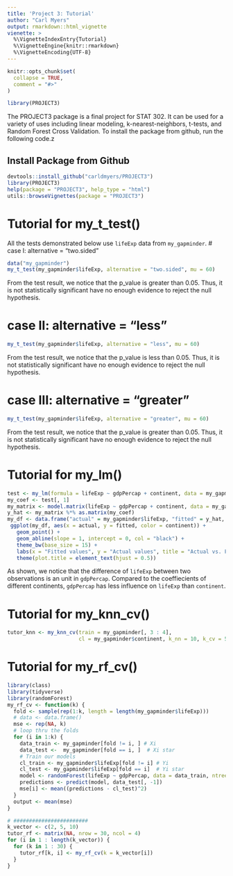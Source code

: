 ```yaml
---
title: 'Project 3: Tutorial'
author: "Carl Myers"
output: rmarkdown::html_vignette
vienette: >
  %\VignetteIndexEntry{Tutorial}
  %\VignetteEngine{knitr::rmarkdown}
  %\VignetteEncoding{UTF-8}
---
```


```r
knitr::opts_chunk$set(
  collapse = TRUE,
  comment = "#>"
)
```

```r
library(PROJECT3)
```

The PROJECT3 package is a final project for STAT 302. It can be used for a variety of uses including linear modeling, k-nearest-neighbors, t-tests, and Random Forest Cross Validation. To install the package from github, run the following code.z

## Install Package from Github
```r
devtools::install_github("carldmyers/PROJECT3")
library(PROJECT3)
help(package = "PROJECT3", help_type = "html")
utils::browseVignettes(package = "PROJECT3")
```

# Tutorial for my_t_test()

All the tests demonstrated below use `lifeExp` data from `my_gapminder`.
# case I: alternative = "two.sided"
  \begin{align}
  H_0: \mu &= 60,\\
  H_a: \mu &\neq 60.
  \end{align}
```r
data("my_gapminder")
my_t_test(my_gapminder$lifeExp, alternative = "two.sided", mu = 60)
```
From the test result, we notice that the p_value is greater than 0.05. Thus, it is not statistically significant have no enough evidence to reject the null hypothesis.

# case II: alternative = "less"
  \begin{align}
  H_0: \mu &= 60,\\
  H_a: \mu &< 60.
  \end{align}
```r
my_t_test(my_gapminder$lifeExp, alternative = "less", mu = 60)
```
From the test result, we notice that the p_value is less than 0.05. Thus, it is not statistically significant have no enough evidence to reject the null hypothesis.

# case III: alternative = "greater"
  \begin{align}
  H_0: \mu &= 60,\\
  H_a: \mu &> 60.
  \end{align}
```r
my_t_test(my_gapminder$lifeExp, alternative = "greater", mu = 60)
```
From the test result, we notice that the p_value is greater than 0.05. Thus, it is not statistically significant have no enough evidence to reject the null hypothesis.


# Tutorial for my_lm()
```r
test <- my_lm(formula = lifeExp ~ gdpPercap + continent, data = my_gapminder)
my_coef <- test[, 1]
my_matrix <- model.matrix(lifeExp ~ gdpPercap + continent, data = my_gapminder)
y_hat <- my_matrix %*% as.matrix(my_coef)
my_df <- data.frame("actual" = my_gapminder$lifeExp, "fitted" = y_hat, "continent" = my_gapminder$continent)
 ggplot(my_df, aes(x = actual, y = fitted, color = continent)) +
   geom_point() +
   geom_abline(slope = 1, intercept = 0, col = "black") + 
   theme_bw(base_size = 15) +
   labs(x = "Fitted values", y = "Actual values", title = "Actual vs. Fitted") + 
   theme(plot.title = element_text(hjust = 0.5))
```
As shown, we notice that the difference of `lifeExp` between two observations is an unit in `gdpPercap`. Compared to the coeffiecients of different continents, `gdpPercap` has less influence on `lifeExp` than `continent`.

# Tutorial for my_knn_cv()
```r
tutor_knn <- my_knn_cv(train = my_gapminder[, 3 : 4], 
                       cl = my_gapminder$continent, k_nn = 10, k_cv = 5)
```


# Tutorial for my_rf_cv()
```r
library(class)
library(tidyverse)
library(randomForest)
my_rf_cv <- function(k) {
  fold <- sample(rep(1:k, length = length(my_gapminder$lifeExp)))
  # data <- data.frame()
  mse <- rep(NA, k)
  # loop thru the folds
  for (i in 1:k) {
    data_train <- my_gapminder[fold != i, ] # Xi
    data_test <-  my_gapminder[fold == i, ]  # Xi star
    # Train our models
    cl_train <- my_gapminder$lifeExp[fold != i] # Yi
    cl_test <- my_gapminder$lifeExp[fold == i]  # Yi star
    model <- randomForest(lifeExp ~ gdpPercap, data = data_train, ntree = 100)
    predictions <- predict(model, data_test[, -1])
    mse[i] <- mean((predictions - cl_test)^2)
  }
  output <- mean(mse)
}

# ########################
k_vector <- c(2, 5, 10)
tutor_rf <- matrix(NA, nrow = 30, ncol = 4)
for (i in 1 : length(k_vector)) {
  for (k in 1 : 30) {
    tutor_rf[k, i] <- my_rf_cv(k = k_vector[i])
  }
}
```
